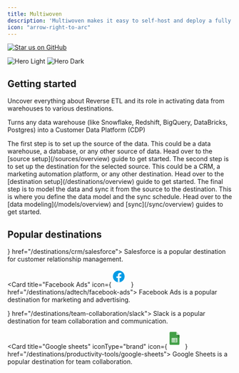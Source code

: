 ```yaml
---
title: Multiwoven
description: 'Multiwoven makes it easy to self-host and deploy a fully secure, scalable, and customizable CDP. It is built on top of open-source technologies and is designed to be easily integrated with your existing data warehouse and data lake. It is a great alternative to Salesforce CDP, Segment, and other proprietary CDPs.'
icon: "arrow-right-to-arc"
---
```


[![Star us on GitHub](https://img.shields.io/github/stars/Multiwoven/multiwoven?style=for-the-badge&label=Star%20us%20on%20GitHub
)](https://github.com/Multiwoven/multiwoven)

<img
  className="block dark:hidden"
  src="https://res.cloudinary.com/dspflukeu/image/upload/v1714756030/AIS/Start_Point_cpojph.png"
  alt="Hero Light"
/>
<img
  className="hidden dark:block"
  src="https://res.cloudinary.com/dspflukeu/image/upload/v1714756030/AIS/Start_Point_cpojph.png"
  alt="Hero Dark"
/>

## Getting started

<Card href="https://blog.multiwoven.com/reverse-etl-a-complete-guide" title="Understanding Reverse ETL" icon="repeat" iconType="duotone" color="#ca8b04">
  Uncover everything about Reverse ETL and its role in activating data from warehouses to various destinations.
</Card>

Turns any data warehouse (like Snowflake, Redshift, BigQuery, DataBricks, Postgres) into a Customer Data Platform (CDP)

<Steps>
  <Step title="Setup Source">
    The first step is to set up the source of the data. This could be a data warehouse, a database, or any other source of data.
    Head over to the [source setup](/sources/overview) guide to get started.
  </Step>
  <Step title="Setup Destination">
    The second step is to set up the destination for the selected source. This could be a CRM, a marketing automation platform, or any other destination.
    Head over to the [destination setup](/destinations/overview) guide to get started.
  </Step>
  <Step title="Data Modeling & Sync">
    The final step is to model the data and sync it from the source to the destination. This is where you define the data model and the sync schedule.
    Head over to the [data modeling](/models/overview) and [sync](/sync/overview) guides to get started.
  </Step>
</Steps>

## Popular destinations

<CardGroup cols={2}>
  <Card title="Salesforce" iconType="brand" icon={<svg xmlns="http://www.w3.org/2000/svg"  viewBox="0 0 58 58" height="40px"><path fill="#039be5" d="M36.5,12c-1.326,0-2.59,0.256-3.758,0.705C31.321,10.48,28.836,9,26,9c-2.107,0-4.018,0.821-5.447,2.152C18.815,9.221,16.303,8,13.5,8C8.253,8,4,12.253,4,17.5c0,0.792,0.108,1.558,0.29,2.293C2.291,21.349,1,23.771,1,26.5C1,31.194,4.806,35,9.5,35c0.413,0,0.816-0.039,1.214-0.096C12.027,37.903,15.017,40,18.5,40c3.162,0,5.916-1.731,7.38-4.293C26.556,35.893,27.265,36,28,36c2.62,0,4.938-1.265,6.398-3.211C35.077,32.927,35.78,33,36.5,33C42.299,33,47,28.299,47,22.5C47,16.701,42.299,12,36.5,12z"/><path fill="#fff" d="M15.823 25c.045 0 .076-.037.076-.083C15.899 24.963 15.867 25 15.823 25L15.823 25zM21.503 23.934c.024 0 .047.008.055.013-.008-.005-.03-.013-.053-.013C21.504 23.933 21.503 23.934 21.503 23.934zM7.138 23.93c.023 0 .045.008.058.016-.013-.007-.034-.017-.056-.017C7.139 23.929 7.138 23.93 7.138 23.93zM24.126 21.909c-.016.039-.046.045-.072.043.004.001.004.003.009.003C24.086 21.954 24.112 21.944 24.126 21.909zM15.823 19c.045 0 .076.037.076.082C15.899 19.037 15.867 19 15.823 19L15.823 19zM21.359 22.185L21.359 22.185c0 .408.211.662.506.835C21.569 22.847 21.359 22.594 21.359 22.185zM38.126 24.729c.025.061-.032.087-.032.087S38.151 24.79 38.126 24.729zM8.558 21L8.558 21c.253 0 .503.034.733.093C9.061 21.034 8.811 21 8.558 21zM9.764 21.909c-.016.039-.046.045-.072.043.004.001.004.003.009.003C9.725 21.954 9.75 21.944 9.764 21.909zM35.195 24.164c.065.106.142.203.229.293s.185.169.294.237c-.109-.068-.207-.147-.294-.237C35.337 24.368 35.261 24.27 35.195 24.164zM37.83 21.797c-.012 0-.026-.002-.026-.002s.01.004.024.004C37.828 21.799 37.829 21.797 37.83 21.797zM37.832 24.189c0 0 .017-.003.034-.004-.001 0-.001-.001-.002-.001C37.846 24.184 37.832 24.189 37.832 24.189z"/><path fill="#fff" d="M6.885 24.462c-.029.07.01.084.02.096.087.058.174.1.262.146C7.636 24.933 8.08 25 8.543 25c.944 0 1.53-.462 1.53-1.207v-.014c0-.689-.662-.939-1.282-1.12L8.71 22.635c-.468-.14-.871-.261-.871-.545v-.014c0-.243.236-.422.602-.422.406 0 .888.125 1.199.283 0 0 .092.054.125-.027.018-.044.175-.434.192-.476.018-.045-.014-.08-.046-.098C9.555 21.136 9.065 21 8.558 21l-.094.001c-.864 0-1.467.481-1.467 1.17v.014c0 .726.665.962 1.289 1.126l.1.029c.454.128.846.239.846.533v.015c0 .269-.255.47-.665.47-.16 0-.667-.002-1.216-.322C7.285 24 7.247 23.975 7.196 23.946c-.027-.016-.095-.042-.124.039L6.885 24.462zM21.247 24.462c-.029.07.01.084.02.096.087.058.174.1.262.146C21.998 24.933 22.442 25 22.905 25c.944 0 1.53-.462 1.53-1.207v-.014c0-.689-.662-.939-1.282-1.12l-.081-.024c-.468-.14-.871-.261-.871-.545v-.014c0-.243.236-.422.602-.422.406 0 .888.125 1.199.283 0 0 .092.054.125-.027.018-.044.175-.434.192-.476.018-.045-.014-.08-.046-.098C23.917 21.136 23.427 21 22.92 21l-.094.001c-.864 0-1.467.481-1.467 1.17v.014c0 .726.666.962 1.289 1.126l.1.029c.454.128.846.239.846.533v.015c0 .269-.255.47-.665.47-.16 0-.667-.002-1.216-.322-.066-.036-.105-.06-.155-.09-.017-.01-.097-.039-.124.039L21.247 24.462zM31.465 22.219c-.077-.243-.198-.457-.358-.635-.16-.179-.364-.322-.605-.426C30.261 21.053 29.977 21 29.658 21c-.32 0-.604.053-.845.157s-.444.248-.604.427c-.161.178-.281.392-.358.634-.077.241-.116.505-.116.785s.039.544.116.785c.077.242.197.456.358.635.16.179.364.322.605.423S29.338 25 29.658 25c.319 0 .602-.051.844-.153.241-.102.444-.245.605-.423.16-.178.281-.392.358-.635.077-.241.116-.505.116-.785C31.581 22.724 31.542 22.46 31.465 22.219M30.677 23.004c0 .423-.085.758-.253.993-.166.233-.417.347-.767.347s-.6-.114-.763-.347c-.166-.236-.249-.57-.249-.993s.084-.756.249-.99c.164-.231.414-.343.764-.343s.6.112.767.343C30.592 22.247 30.677 22.581 30.677 23.004M37.933 24.233c-.026-.071-.101-.044-.101-.044-.114.041-.236.078-.366.097-.131.019-.276.029-.431.029-.381 0-.684-.105-.901-.313-.217-.208-.339-.544-.338-.999.001-.413.109-.724.302-.962.192-.236.485-.357.874-.357.325 0 .573.035.832.11 0 0 .062.025.091-.05.07-.178.12-.304.194-.499.021-.056-.03-.079-.049-.086-.102-.037-.343-.098-.525-.124C37.345 21.013 37.145 21 36.924 21c-.331 0-.625.053-.878.157-.252.103-.465.247-.635.426-.169.179-.297.392-.383.634-.086.241-.128.506-.128.787 0 .606.176 1.095.524 1.453C35.773 24.818 36.296 25 36.979 25c.404 0 .817-.076 1.116-.184 0 0 .057-.026.032-.087L37.933 24.233zM41.963 22.081c-.067-.235-.233-.471-.341-.579-.172-.172-.34-.292-.506-.358C40.898 21.057 40.638 21 40.352 21c-.333 0-.635.052-.88.159-.245.107-.452.253-.614.435-.162.181-.283.397-.361.642-.078.243-.117.509-.117.789 0 .285.041.551.121.79.081.241.211.453.386.629.176.177.401.315.671.412.268.096.594.146.968.145.77-.002 1.176-.161 1.343-.247.03-.016.057-.042.023-.119l-.175-.453c-.026-.067-.1-.043-.1-.043-.191.066-.462.184-1.095.183-.414-.001-.72-.113-.912-.291-.197-.181-.294-.447-.31-.822l2.666.002c0 0 .07-.001.078-.065C42.045 23.119 42.134 22.637 41.963 22.081M39.311 22.597c.038-.235.107-.431.216-.583.163-.231.412-.359.762-.359.35 0 .581.128.747.359.11.153.158.356.177.584L39.311 22.597zM20.453 22.081c-.067-.235-.233-.471-.341-.579-.172-.172-.339-.292-.506-.358C19.388 21.057 19.128 21 18.843 21c-.333 0-.635.052-.881.159-.245.107-.452.253-.614.435-.162.181-.283.397-.361.642-.078.243-.117.509-.117.789 0 .285.041.551.121.79.081.241.211.453.386.629.176.177.401.315.671.412.268.096.594.146.968.145.77-.002 1.176-.161 1.343-.247.03-.016.057-.042.023-.119l-.175-.453c-.026-.067-.1-.043-.1-.043-.191.066-.462.184-1.095.183-.413-.001-.72-.113-.912-.291-.197-.181-.294-.447-.31-.822l2.666.002c0 0 .07-.001.078-.065C20.536 23.119 20.624 22.637 20.453 22.081M17.802 22.597c.038-.235.107-.431.215-.583.164-.231.412-.359.763-.359.35 0 .581.128.748.359.11.153.158.356.176.584L17.802 22.597zM12.93 22.482c-.108-.007-.248-.011-.416-.011-.229 0-.45.026-.657.078-.208.052-.395.132-.556.239-.162.108-.292.245-.387.408s-.143.355-.143.569c0 .219.041.409.122.564.081.156.198.286.347.387.148.1.331.174.543.218C11.994 24.977 12.231 25 12.491 25c.274 0 .546-.021.81-.063.262-.041.582-.101.671-.121.089-.019.187-.044.187-.044.066-.016.061-.081.061-.081l-.001-2.259c0-.496-.143-.863-.423-1.091C13.515 21.115 13.102 21 12.57 21c-.2 0-.521.025-.715.061 0 0-.582.105-.821.279 0 0-.053.03-.024.098l.189.47c.024.061.088.04.088.04s.02-.007.044-.021c.512-.258 1.161-.251 1.161-.251.288 0 .51.054.659.16.145.104.219.259.219.589v.105C13.141 22.499 12.93 22.482 12.93 22.482M11.869 24.218c-.105-.077-.119-.096-.153-.147-.053-.076-.08-.184-.08-.321 0-.217.078-.373.238-.478-.001 0 .23-.185.773-.179.382.004.724.057.724.057v1.123c0 0-.339.067-.72.088C12.109 24.392 11.867 24.217 11.869 24.218M34.76 21.169c.02-.058-.022-.085-.04-.092-.045-.016-.272-.062-.447-.073-.335-.019-.521.034-.688.106-.166.071-.349.187-.45.318l-.001-.311c0-.043-.032-.077-.076-.077h-.684c-.045 0-.076.034-.076.077v3.806c0 .043.036.077.081.077h.7c.045 0 .08-.034.08-.077v-1.901c0-.256.03-.51.089-.67.057-.158.136-.285.233-.375.097-.091.208-.154.33-.19.124-.036.261-.049.357-.049.14 0 .293.035.293.035.052.005.08-.025.098-.069C34.606 21.588 34.736 21.238 34.76 21.169"/><path fill="#fff" d="M28.203 19.106c-.085-.026-.162-.044-.264-.062-.103-.019-.224-.028-.362-.028-.482 0-.862.137-1.129.406-.265.267-.446.674-.536 1.209l-.05.366h-.605c0 0-.074-.003-.089.078l-.099.554c-.007.053.016.086.087.086h.59l-.598 3.337c-.047.268-.1.489-.16.657-.058.166-.116.289-.186.379-.068.087-.133.151-.244.189-.092.03-.198.045-.314.045-.064 0-.15-.011-.214-.024-.064-.012-.097-.026-.144-.046 0 0-.069-.026-.097.043-.022.057-.178.489-.197.542-.019.053.007.094.041.106.078.028.137.046.243.071.149.035.274.037.391.037.245 0 .469-.034.654-.101.187-.068.349-.185.493-.343.155-.172.253-.352.346-.597.093-.243.171-.544.235-.896l.6-3.399h.878c0 0 .074.003.089-.078l.099-.554c.007-.053-.016-.086-.087-.086h-.853c.004-.019.06-.505.158-.787.042-.121.12-.218.187-.285.065-.066.141-.112.223-.139.085-.027.181-.041.286-.041.08 0 .159.009.219.022.082.018.115.027.137.033.087.027.098.001.116-.041l.203-.56C28.273 19.139 28.222 19.114 28.203 19.106M15.899 24.917c0 .046-.032.083-.076.083h-.707c-.045 0-.076-.037-.076-.083v-5.834c0-.046.032-.082.076-.082h.707c.045 0 .076.037.076.082V24.917z"/></svg>} href="/destinations/crm/salesforce">
    Salesforce is a popular destination for customer relationship management.
  </Card>

  <Card title="Facebook Ads" icon={<svg xmlns="http://www.w3.org/2000/svg"  viewBox="0 0 58 58" height="40px"><path fill="#039be5" d="M24 5A19 19 0 1 0 24 43A19 19 0 1 0 24 5Z"/><path fill="#fff" d="M26.572,29.036h4.917l0.772-4.995h-5.69v-2.73c0-2.075,0.678-3.915,2.619-3.915h3.119v-4.359c-0.548-0.074-1.707-0.236-3.897-0.236c-4.573,0-7.254,2.415-7.254,7.917v3.323h-4.701v4.995h4.701v13.729C22.089,42.905,23.032,43,24,43c0.875,0,1.729-0.08,2.572-0.194V29.036z"/></svg>
} href="/destinations/adtech/facebook-ads">
    Facebook Ads is a popular destination for marketing and advertising.
  </Card>
</CardGroup>

<CardGroup cols={2}>
  <Card title="Slack" iconType="brand" icon={<svg xmlns="http://www.w3.org/2000/svg"  viewBox="0 0 58 58" height="40px"><path fill="#FFB300" d="M31.2,10.6l-6.6,2.3l-1.4-4.3c-0.6-1.8,0.3-3.8,2.2-4.4c1.8-0.6,3.8,0.3,4.4,2.2L31.2,10.6z M29.2,26.6l6.6-2.3l-2.3-7.1l-6.6,2.3L29.2,26.6z M32.6,36.8c0.5,1.4,1.9,2.4,3.3,2.4c0.4,0,0.8-0.1,1.1-0.2c1.8-0.6,2.8-2.6,2.2-4.4L38,31l-6.6,2.3L32.6,36.8z"/><path fill="#00BFA5" d="M17.2,15.5l-6.6,2.3l-1.4-4.2c-0.6-1.8,0.3-3.8,2.2-4.4c1.8-0.6,3.8,0.3,4.4,2.2L17.2,15.5z M18.6,41.8c0.5,1.4,1.9,2.4,3.3,2.4c0.4,0,0.8-0.1,1.1-0.2c1.8-0.6,2.8-2.6,2.2-4.4l-1.2-3.7l-6.6,2.3L18.6,41.8z M19.4,22.2l-6.6,2.3l2.3,7.1l6.6-2.3L19.4,22.2z"/><path fill="#00BCD4" d="M33.4,17.3l-2.2-6.6l4.1-1.4c1.8-0.6,3.8,0.3,4.4,2.2c0.6,1.8-0.3,3.8-2.2,4.4L33.4,17.3z M26.8,19.6l-2.2-6.6l-7.4,2.6l2.2,6.6L26.8,19.6z M6.4,19.3c-1.8,0.6-2.8,2.6-2.2,4.4c0.5,1.5,1.9,2.4,3.3,2.4c0.4,0,0.8-0.1,1.1-0.2l4.1-1.4l-2.2-6.6L6.4,19.3z"/><path fill="#E91E63" d="M15.1,31.5l2.2,6.6l-4.7,1.6c-0.4,0.1-0.8,0.2-1.1,0.2c-1.5,0-2.8-0.9-3.3-2.4c-0.6-1.8,0.3-3.8,2.2-4.4L15.1,31.5z M43.7,25.3c-0.6-1.8-2.6-2.8-4.4-2.2l-3.5,1.2L38,31l3.6-1.2C43.4,29.1,44.4,27.1,43.7,25.3z M21.7,29.2l2.2,6.6l7.4-2.6l-2.2-6.6L21.7,29.2z"/><path fill="#388E3C" d="M33.4 17.3L31.2 10.6 24.6 12.9 26.8 19.6z"/><path fill="#00897B" d="M17.2 15.5L10.6 17.8 12.8 24.5 19.4 22.2z"/><path fill="#BF360C" d="M29.2 26.6L31.4 33.3 38 31 35.8 24.3z"/><path fill="#4E342E" d="M15.1 31.5L17.3 38.2 23.9 35.9 21.7 29.2z"/></svg>} href="/destinations/team-collaboration/slack">
    Slack is a popular destination for team collaboration and communication.
  </Card>

  <Card title="Google sheets" iconType="brand" icon={<svg xmlns="http://www.w3.org/2000/svg"  viewBox="0 0 58 58" height="40px"><path fill="#43a047" d="M37,45H11c-1.657,0-3-1.343-3-3V6c0-1.657,1.343-3,3-3h19l10,10v29C40,43.657,38.657,45,37,45z"/><path fill="#c8e6c9" d="M40 13L30 13 30 3z"/><path fill="#2e7d32" d="M30 13L40 23 40 13z"/><path fill="#e8f5e9" d="M31,23H17h-2v2v2v2v2v2v2v2h18v-2v-2v-2v-2v-2v-2v-2H31z M17,25h4v2h-4V25z M17,29h4v2h-4V29z M17,33h4v2h-4V33z M31,35h-8v-2h8V35z M31,31h-8v-2h8V31z M31,27h-8v-2h8V27z"/></svg>} href="/destinations/productivity-tools/google-sheets">
    Google Sheets is a popular destination for team collaboration.
  </Card>
</CardGroup>

